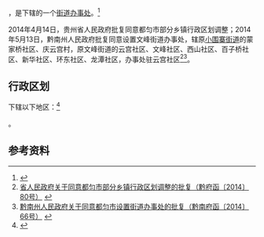 {{中国乡级行政区|52/27/01/002/000}}

'''{{PAGENAMEBASE}}'''，是{{PRC admin/fullname|52/27/01/002/000|3}}下辖的一个[[街道办事处|街道办事处]]。<ref>{{PRC admin/ref sgc|{{PRC admin/parent|52/27/01/002/000}}}}</ref>

2014年4月14日，贵州省人民政府批复同意都匀市部分乡镇行政区划调整；2014年5月13日，黔南州人民政府批复同意设置文峰街道办事处，辖原[[小围寨街道|小围寨街道]]的蒙家桥社区、庆云宫村，原文峰街道的云宫社区、文峰社区、西山社区、百子桥社区、新华社区、环东社区、龙潭社区，办事处驻云宫社区<ref>[http://www.gzgov.gov.cn/xxgk/jbxxgk/fgwj/zfwj/qfh/201507/t20150703_298207.html 省人民政府关于同意都匀市部分乡镇行政区划调整的批复（黔府函〔2014〕80号）] {{webarchive|url=https://web.archive.org/web/20170831002129/http://www.gzgov.gov.cn/xxgk/jbxxgk/fgwj/zfwj/qfh/201507/t20150703_298207.html |date=2017-08-31 }}</ref><ref>[http://www.qiannan.gov.cn/doc/2014/05/20/705558.shtml 黔南州人民政府关于同意都匀市设置街道办事处的批复（黔南府函〔2014〕66号）] {{Wayback|url=http://www.qiannan.gov.cn/doc/2014/05/20/705558.shtml |date=20170905051314 }}</ref>。

== 行政区划 ==

{{PAGENAMEBASE}}下辖以下地区：<ref>{{PRC admin/ref sgc|52/27/01/002/000}}</ref>

{{PRC admin/children|52/27/01/002/000}}。

== 参考资料 ==

{{reflist}}

{{行政区划小作品}}
{{PRC admin/navcat|52/27/01/002/000}}